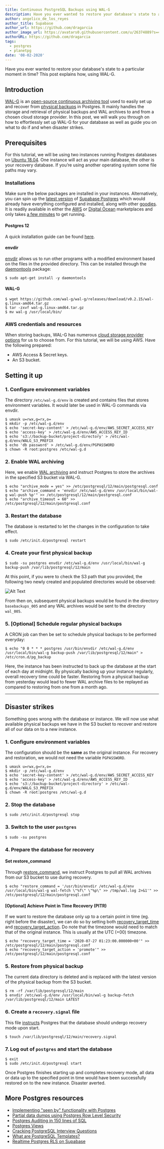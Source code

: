 ```yaml
---
title: Continuous PostgreSQL Backups using WAL-G
description: Have you ever wanted to restore your database's state to a particular moment in time? This post explains how, using WAL-G.
author: angelico_de_los_reyes
author_title: Supabase
author_url: https://github.com/dragarcia
author_image_url: https://avatars0.githubusercontent.com/u/26374889?s=400&u=f5e35e9b47a50fa2b4d8c4bb96babd921071bcf1&v=4
authorURL: https://github.com/dragarcia
tags:
  - postgres
  - planetpg
date: '08-02-2020'
---
```


Have you ever wanted to restore your database's state to a particular moment in time? This post explains how, using WAL-G.

## Introduction

[WAL-G](https://github.com/wal-g/wal-g) is an [open-source continuous archiving tool](https://www.citusdata.com/blog/introducing-wal-g-faster-restores-for-postgres/) used to easily set up and recover from [physical backups](/blog/postgresql-physical-logical-backups) in Postgres. It mainly handles the storage and retrieval of physical backups and WAL archives to and from a chosen cloud storage provider. In this post, we will walk you through on how to effortlessly set up WAL-G for your database as well as guide you on what to do if and when disaster strikes.

## Prerequisites

For this tutorial, we will be using two instances running Postgres databases on [Ubuntu 18.04](https://releases.ubuntu.com/18.04/). One instance will act as your main database, the other is your recovery database. If you’re using another operating system some file paths may vary.

### Installations

Make sure the below packages are installed in your instances. Alternatively, you can spin up the [latest version](https://github.com/supabase/postgres/releases/tag/v0.13.0) of [Supabase Postgres](https://github.com/supabase/postgres) which would already have everything configured and installed, along with other [goodies](https://github.com/supabase/postgres#features). It is readily available in either the [AWS](https://aws.amazon.com/marketplace/pp/B08915TCJ2?qid=1595854723755&sr=0-1&ref_=srh_res_product_title) or [Digital Ocean](https://marketplace.digitalocean.com/apps/supabase-postgres) marketplaces and only takes [a few minutes](/docs/postgres/postgres-intro) to get running.

#### Postgres 12

A quick installation guide can be found [here](https://www.postgresql.org/download/linux/ubuntu/).

#### envdir

[envdir](http://manpages.ubuntu.com/manpages/bionic/man8/envdir.8.html) allows us to run other programs with a modified environment based on the files in the provided directory. This can be installed through the [daemontools](https://cr.yp.to/daemontools.html) package:

```shell
$ sudo apt-get install -y daemontools
```

#### WAL-G

```shell
$ wget https://github.com/wal-g/wal-g/releases/download/v0.2.15/wal-g.linux-amd64.tar.gz
$ tar -zxvf wal-g.linux-amd64.tar.gz
$ mv wal-g /usr/local/bin/
```

### AWS credentials and resources

When storing backups, WAL-G has numerous [cloud storage provider options](https://github.com/wal-g/wal-g#configuration) for us to choose from. For this tutorial, we will be using AWS. Have the following prepared:

- AWS Access & Secret keys.
- An S3 bucket.

## Setting it up

### 1. Configure environment variables

The directory `/etc/wal-g.d/env` is created and contains files that stores environment variables. It would later be used in WAL-G commands via envdir.

```shell
$ umask u=rwx,g=rx,o=
$ mkdir -p /etc/wal-g.d/env
$ echo 'secret-key-content' > /etc/wal-g.d/env/AWS_SECRET_ACCESS_KEY
$ echo 'access-key' > /etc/wal-g.d/env/AWS_ACCESS_KEY_ID
$ echo 's3://backup-bucket/project-directory' > /etc/wal-g.d/env/WALG_S3_PREFIX
$ echo 'db password' > /etc/wal-g.d/env/PGPASSWORD
$ chown -R root:postgres /etc/wal-g.d
```

### 2. Enable WAL archiving

Here, we enable [WAL archiving](https://www.postgresql.org/docs/12/continuous-archiving.html) and instruct Postgres to store the archives in the specified S3 bucket via WAL-G.

```shell
$ echo "archive_mode = yes" >> /etc/postgresql/12/main/postgresql.conf
$ echo "archive_command = 'envdir /etc/wal-g.d/env /usr/local/bin/wal-g wal-push %p'" >> /etc/postgresql/12/main/postgresql.conf
$ echo "archive_timeout = 60" >> /etc/postgresql/12/main/postgresql.conf
```

### 3. Restart the database

The database is restarted to let the changes in the configuration to take effect.

```shell
$ sudo /etc/init.d/postgresql restart
```

### 4. Create your first physical backup

```shell
$ sudo -su postgres envdir /etc/wal-g.d/env /usr/local/bin/wal-g backup-push /var/lib/postgresql/12/main
```

At this point, if you were to check the S3 path that you provided, the following two newly created and populated directories would be observed:

![Alt Text](/images/blog/2020/lai1mxg62kffyd2khmtm.png)

From then on, subsequent physical backups would be found in the directory `basebackups_005` and any WAL archives would be sent to the directory `wal_005`.

### 5. [Optional] Schedule regular physical backups

A CRON job can then be set to schedule physical backups to be performed everyday:

```shell
$ echo "0 0 * * * postgres /usr/bin/envdir /etc/wal-g.d/env /usr/local/bin/wal-g backup-push /var/lib/postgresql/12/main" > /etc/cron.d/pg_backup
```

Here, the instance has been instructed to back up the database at the start of each day at midnight. By physically backing up your instance regularly, overall recovery time could be faster. Restoring from a physical backup from yesterday would lead to fewer WAL archive files to be replayed as compared to restoring from one from a month ago.

---

## Disaster strikes

Something goes wrong with the database or instance. We will now use what available physical backups we have in the S3 bucket to recover and restore all of our data on to a new instance.

### 1. Configure environment variables

The configuration should be the **same** as the original instance. For recovery and restoration, we would not need the variable `PGPASSWORD`.

```shell
$ umask u=rwx,g=rx,o=
$ mkdir -p /etc/wal-g.d/env
$ echo 'secret-key-content' > /etc/wal-g.d/env/AWS_SECRET_ACCESS_KEY
$ echo 'access-key' > /etc/wal-g.d/env/AWS_ACCESS_KEY_ID
$ echo 's3://backup-bucket/project-directory' > /etc/wal-g.d/env/WALG_S3_PREFIX
$ chown -R root:postgres /etc/wal-g.d
```

### 2. Stop the database

```shell
$ sudo /etc/init.d/postgresql stop
```

### 3. Switch to the user `postgres`

```shell
$ sudo -su postgres
```

### 4. Prepare the database for recovery

#### Set restore_command

Through [restore_command](https://www.postgresql.org/docs/12/continuous-archiving.html#:~:text=must%20specify%20is%20the%20restore_command,%20which%20tells%20PostgreSQL%20how%20to%20retrieve%20archived%20WAL%20file%20segments), we instruct Postgres to pull all WAL archives from our S3 bucket to use during recovery.

```shell
$ echo "restore_command = '/usr/bin/envdir /etc/wal-g.d/env /usr/local/bin/wal-g wal-fetch \"%f\" \"%p\" >> /tmp/wal.log 2>&1'" >> /etc/postgresql/12/main/postgresql.conf
```

#### [Optional] Achieve Point in Time Recovery (PITR)

If we want to restore the database only up to a certain point in time (eg. right before the disaster), we can do so by setting both [recovery_target_time](<https://www.postgresql.org/docs/12/runtime-config-wal.html#:~:text=recovery_target_time%20(timestamp)>) and [recovery_target_action](<https://www.postgresql.org/docs/12/runtime-config-wal.html#:~:text=recovery_target_action%20(enum)>). Do note that the timezone would need to match that of the original instance. This is usually at the UTC (+00) timezone.

```shell
$ echo "recovery_target_time = '2020-07-27 01:23:00.000000+00'" >> /etc/postgresql/12/main/postgresql.conf
$ echo "recovery_target_action = 'promote'" >> /etc/postgresql/12/main/postgresql.conf
```

### 5. Restore from physical backup

The current data directory is deleted and is replaced with the latest version of the physical backup from the S3 bucket.

```shell
$ rm -rf /var/lib/postgresql/12/main
$ envdir /etc/wal-g.d/env /usr/local/bin/wal-g backup-fetch /var/lib/postgresql/12/main LATEST
```

### 6. Create a `recovery.signal` file

This file [instructs](<https://www.postgresql.org/docs/12/continuous-archiving.html#:~:text=Set%20recovery%20configuration%20settings%20in%20postgresql.conf%20(see%20Section%2019.5.4)%20and%20create%20a%20file%20recovery.signal%20in%20the%20cluster%20data%20directory>) Postgres that the database should undergo recovery mode upon start.

```shell
$ touch /var/lib/postgresql/12/main/recovery.signal
```

### 7. Log out of `postgres` and start the database

```shell
$ exit
$ sudo /etc/init.d/postgresql start
```

Once Postgres finishes starting up and completes recovery mode, all data or data up to the specified point in time would have been successfully restored on to the new instance. Disaster averted.

## More Postgres resources

- [Implementing "seen by" functionality with Postgres](https://supabase.com/blog/seen-by-in-postgresql)
- [Partial data dumps using Postgres Row Level Security](https://supabase.com/blog/partial-postgresql-data-dumps-with-rls)
- [Postgres Auditing in 150 lines of SQL](https://supabase.com/blog/audit)
- [Postgres Views](https://supabase.com/blog/postgresql-views)
- [Cracking PostgreSQL Interview Questions](https://supabase.com/blog/cracking-postgres-interview)
- [What are PostgreSQL Templates?](https://supabase.com/blog/postgresql-templates)
- [Realtime Postgres RLS on Supabase](https://supabase.com/blog/realtime-row-level-security-in-postgresql)

